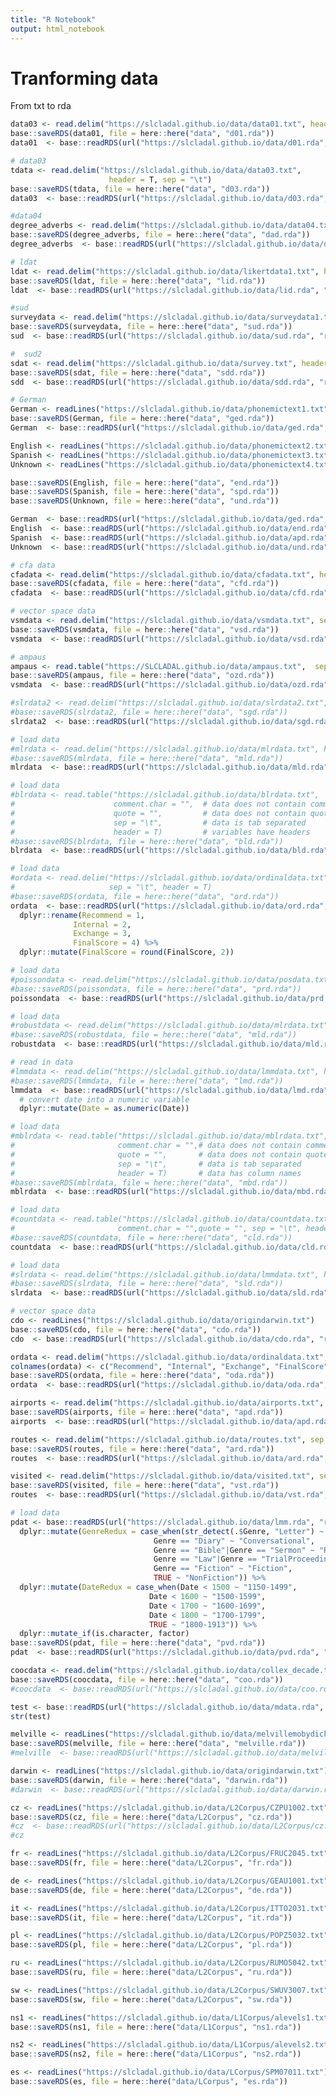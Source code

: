 ```yaml
---
title: "R Notebook"
output: html_notebook
---
```


# Tranforming data

From txt to rda

```r
data03 <- read.delim("https://slcladal.github.io/data/data01.txt", header = TRUE)
base::saveRDS(data01, file = here::here("data", "d01.rda"))
data01  <- base::readRDS(url("https://slcladal.github.io/data/d01.rda", "rb"))
```

```r
# data03
tdata <- read.delim("https://slcladal.github.io/data/data03.txt", 
                      header = T, sep = "\t")
base::saveRDS(tdata, file = here::here("data", "d03.rda"))
data03  <- base::readRDS(url("https://slcladal.github.io/data/d03.rda", "rb"))
```

```r
#data04
degree_adverbs <- read.delim("https://slcladal.github.io/data/data04.txt", sep = "\t", header = T)
base::saveRDS(degree_adverbs, file = here::here("data", "dad.rda"))
degree_adverbs  <- base::readRDS(url("https://slcladal.github.io/data/dad.rda", "rb"))
```

```r
# ldat
ldat <- read.delim("https://slcladal.github.io/data/likertdata1.txt", header = TRUE)
base::saveRDS(ldat, file = here::here("data", "lid.rda"))
ldat  <- base::readRDS(url("https://slcladal.github.io/data/lid.rda", "rb"))
```

```r
#sud
surveydata <- read.delim("https://slcladal.github.io/data/surveydata1.txt", sep = "\t", header = T)
base::saveRDS(surveydata, file = here::here("data", "sud.rda"))
sud  <- base::readRDS(url("https://slcladal.github.io/data/sud.rda", "rb"))
```

```r
#  sud2
sdat <- read.delim("https://slcladal.github.io/data/survey.txt", header = TRUE)
base::saveRDS(sdat, file = here::here("data", "sdd.rda"))
sdd  <- base::readRDS(url("https://slcladal.github.io/data/sdd.rda", "rb"))
```

```r
# German
German <- readLines("https://slcladal.github.io/data/phonemictext1.txt")
base::saveRDS(German, file = here::here("data", "ged.rda"))
German  <- base::readRDS(url("https://slcladal.github.io/data/ged.rda", "rb"))
```

```r
English <- readLines("https://slcladal.github.io/data/phonemictext2.txt")
Spanish <- readLines("https://slcladal.github.io/data/phonemictext3.txt")
Unknown <- readLines("https://slcladal.github.io/data/phonemictext4.txt")

base::saveRDS(English, file = here::here("data", "end.rda"))
base::saveRDS(Spanish, file = here::here("data", "spd.rda"))
base::saveRDS(Unknown, file = here::here("data", "und.rda"))

German  <- base::readRDS(url("https://slcladal.github.io/data/ged.rda", "rb"))
English  <- base::readRDS(url("https://slcladal.github.io/data/end.rda", "rb"))
Spanish  <- base::readRDS(url("https://slcladal.github.io/data/apd.rda", "rb"))
Unknown  <- base::readRDS(url("https://slcladal.github.io/data/und.rda", "rb"))
```

```r
# cfa data
cfadata <- read.delim("https://slcladal.github.io/data/cfadata.txt", header = T, sep = "\t")
base::saveRDS(cfadata, file = here::here("data", "cfd.rda"))
cfadata  <- base::readRDS(url("https://slcladal.github.io/data/cfd.rda", "rb"))
```

```r
# vector space data
vsmdata <- read.delim("https://slcladal.github.io/data/vsmdata.txt", sep = "\t", header = T)
base::saveRDS(vsmdata, file = here::here("data", "vsd.rda"))
vsmdata  <- base::readRDS(url("https://slcladal.github.io/data/vsd.rda", "rb"))
```

```r
# ampaus
ampaus <- read.table("https://SLCLADAL.github.io/data/ampaus.txt",  sep = "\t", header = T)
base::saveRDS(ampaus, file = here::here("data", "ozd.rda"))
vsmdata  <- base::readRDS(url("https://slcladal.github.io/data/ozd.rda", "rb"))
```

```r
#slrdata2 <- read.delim("https://slcladal.github.io/data/slrdata2.txt", sep = "\t", header = T)
#base::saveRDS(slrdata2, file = here::here("data", "sgd.rda"))
slrdata2  <- base::readRDS(url("https://slcladal.github.io/data/sgd.rda", "rb"))
```

```r
# load data
#mlrdata <- read.delim("https://slcladal.github.io/data/mlrdata.txt", header = TRUE)
#base::saveRDS(mlrdata, file = here::here("data", "mld.rda"))
mlrdata  <- base::readRDS(url("https://slcladal.github.io/data/mld.rda", "rb"))
```

```r
# load data
#blrdata <- read.table("https://slcladal.github.io/data/blrdata.txt",
#                      comment.char = "",  # data does not contain comments
#                      quote = "",         # data does not contain quotes
#                      sep = "\t",         # data is tab separated
#                      header = T)         # variables have headers
#base::saveRDS(blrdata, file = here::here("data", "bld.rda"))
blrdata  <- base::readRDS(url("https://slcladal.github.io/data/bld.rda", "rb"))
```

```r
# load data
#ordata <- read.delim("https://slcladal.github.io/data/ordinaldata.txt", 
#                     sep = "\t", header = T)
#base::saveRDS(ordata, file = here::here("data", "ord.rda"))
ordata  <- base::readRDS(url("https://slcladal.github.io/data/ord.rda", "rb")) %>%
  dplyr::rename(Recommend = 1, 
              Internal = 2, 
              Exchange = 3, 
              FinalScore = 4) %>%
  dplyr::mutate(FinalScore = round(FinalScore, 2))
```

```r
# load data
#poissondata <- read.delim("https://slcladal.github.io/data/posdata.txt", sep = "\t", header = T, skipNul = T, quote = "")
#base::saveRDS(poissondata, file = here::here("data", "prd.rda"))
poissondata  <- base::readRDS(url("https://slcladal.github.io/data/prd.rda", "rb"))
```

```r
# load data
#robustdata <- read.delim("https://slcladal.github.io/data/mlrdata.txt", sep = "\t", header = T)
#base::saveRDS(robustdata, file = here::here("data", "mld.rda"))
robustdata  <- base::readRDS(url("https://slcladal.github.io/data/mld.rda", "rb"))
```

```r
# read in data
#lmmdata <- read.delim("https://slcladal.github.io/data/lmmdata.txt", header = TRUE)
#base::saveRDS(lmmdata, file = here::here("data", "lmd.rda"))
lmmdata  <- base::readRDS(url("https://slcladal.github.io/data/lmd.rda", "rb")) %>%
  # convert date into a numeric variable
  dplyr::mutate(Date = as.numeric(Date))
```

```r
# load data
#mblrdata <- read.table("https://slcladal.github.io/data/mblrdata.txt", 
#                       comment.char = "",# data does not contain comments
#                       quote = "",       # data does not contain quotes
#                       sep = "\t",       # data is tab separated
#                       header = T)       # data has column names
#base::saveRDS(mblrdata, file = here::here("data", "mbd.rda"))
mblrdata  <- base::readRDS(url("https://slcladal.github.io/data/mbd.rda", "rb"))
```

```r
# load data
#countdata <- read.table("https://slcladal.github.io/data/countdata.txt", 
#                       comment.char = "",quote = "", sep = "\t", header = T) 
#base::saveRDS(countdata, file = here::here("data", "cld.rda"))
countdata  <- base::readRDS(url("https://slcladal.github.io/data/cld.rda", "rb"))
```

```r
# load data
#slrdata <- read.delim("https://slcladal.github.io/data/lmmdata.txt", header = TRUE)
#base::saveRDS(slrdata, file = here::here("data", "sld.rda"))
slrdata  <- base::readRDS(url("https://slcladal.github.io/data/sld.rda", "rb"))
```

```r
# vector space data
cdo <- readLines("https://slcladal.github.io/data/origindarwin.txt")
base::saveRDS(cdo, file = here::here("data", "cdo.rda"))
cdo  <- base::readRDS(url("https://slcladal.github.io/data/cdo.rda", "rb"))
```

```r
ordata <- read.delim("https://slcladal.github.io/data/ordinaldata.txt", sep = "\t", header = T)
colnames(ordata) <- c("Recommend", "Internal", "Exchange", "FinalScore")
base::saveRDS(ordata, file = here::here("data", "oda.rda"))
ordata  <- base::readRDS(url("https://slcladal.github.io/data/oda.rda", "rb"))
```

```r
airports <- read.delim("https://slcladal.github.io/data/airports.txt", sep = "\t", header = T)
base::saveRDS(airports, file = here::here("data", "apd.rda"))
airports  <- base::readRDS(url("https://slcladal.github.io/data/apd.rda", "rb"))
```

```r
routes <- read.delim("https://slcladal.github.io/data/routes.txt", sep = "\t", header = T)
base::saveRDS(routes, file = here::here("data", "ard.rda"))
routes  <- base::readRDS(url("https://slcladal.github.io/data/ard.rda", "rb"))
```

```r
visited <- read.delim("https://slcladal.github.io/data/visited.txt", sep = "\t", header = T)
base::saveRDS(visited, file = here::here("data", "vst.rda"))
routes  <- base::readRDS(url("https://slcladal.github.io/data/vst.rda", "rb"))
```

```r
# load data
pdat <- base::readRDS(url("https://slcladal.github.io/data/lmm.rda", "rb")) %>%
  dplyr::mutate(GenreRedux = case_when(str_detect(.$Genre, "Letter") ~ "Conversational",
                                Genre == "Diary" ~ "Conversational",
                                Genre == "Bible"|Genre == "Sermon" ~ "Religious",
                                Genre == "Law"|Genre == "TrialProceeding" ~ "Legal",
                                Genre == "Fiction" ~ "Fiction",
                                TRUE ~ "NonFiction")) %>%
  dplyr::mutate(DateRedux = case_when(Date < 1500 ~ "1150-1499",
                               Date < 1600 ~ "1500-1599",
                               Date < 1700 ~ "1600-1699",
                               Date < 1800 ~ "1700-1799",
                               TRUE ~ "1800-1913")) %>%
  dplyr::mutate_if(is.character, factor)
base::saveRDS(pdat, file = here::here("data", "pvd.rda"))
pdat  <- base::readRDS(url("https://slcladal.github.io/data/pvd.rda", "rb"))
```

```r
coocdata <- read.delim("https://slcladal.github.io/data/collex_decade.txt", sep = "\t")
base::saveRDS(coocdata, file = here::here("data", "coo.rda"))
#coocdata  <- base::readRDS(url("https://slcladal.github.io/data/coo.rda", "rb"))
```

```r
test <- base::readRDS(url("https://slcladal.github.io/data/mdata.rda", "rb"))
str(test)
```

```r
melville <- readLines("https://slcladal.github.io/data/melvillemobydick.txt")
base::saveRDS(melville, file = here::here("data", "melville.rda"))
#melville  <- base::readRDS(url("https://slcladal.github.io/data/melville.rda", "rb"))
```

```r
darwin <- readLines("https://slcladal.github.io/data/origindarwin.txt")
base::saveRDS(darwin, file = here::here("data", "darwin.rda"))
#darwin  <- base::readRDS(url("https://slcladal.github.io/data/darwin.rda", "rb"))
```

```r
cz <- readLines("https://slcladal.github.io/data/L2Corpus/CZPU1002.txt")
base::saveRDS(cz, file = here::here("data/L2Corpus", "cz.rda"))
#cz  <- base::readRDS(url("https://slcladal.github.io/data/L2Corpus/cz.rda", "rb"))
#cz
```

```r
fr <- readLines("https://slcladal.github.io/data/L2Corpus/FRUC2045.txt")
base::saveRDS(fr, file = here::here("data/L2Corpus", "fr.rda"))
```

```r
de <- readLines("https://slcladal.github.io/data/L2Corpus/GEAU1001.txt")
base::saveRDS(de, file = here::here("data/L2Corpus", "de.rda"))
```

```r
it <- readLines("https://slcladal.github.io/data/L2Corpus/ITTO2031.txt")
base::saveRDS(it, file = here::here("data/L2Corpus", "it.rda"))
```

```r
pl <- readLines("https://slcladal.github.io/data/L2Corpus/POPZ5032.txt")
base::saveRDS(pl, file = here::here("data/L2Corpus", "pl.rda"))
```

```r
ru <- readLines("https://slcladal.github.io/data/L2Corpus/RUMO5042.txt")
base::saveRDS(ru, file = here::here("data/L2Corpus", "ru.rda"))
```

```r
sw <- readLines("https://slcladal.github.io/data/L2Corpus/SWUV3007.txt")
base::saveRDS(sw, file = here::here("data/L2Corpus", "sw.rda"))
```

```r
ns1 <- readLines("https://slcladal.github.io/data/L1Corpus/alevels1.txt")
base::saveRDS(ns1, file = here::here("data/L1Corpus", "ns1.rda"))
```

```r
ns2 <- readLines("https://slcladal.github.io/data/L1Corpus/alevels2.txt")
base::saveRDS(ns2, file = here::here("data/L1Corpus", "ns2.rda"))
```

```r
es <- readLines("https://slcladal.github.io/data/LCorpus/SPM07011.txt")
base::saveRDS(es, file = here::here("data/LCorpus", "es.rda"))
```

